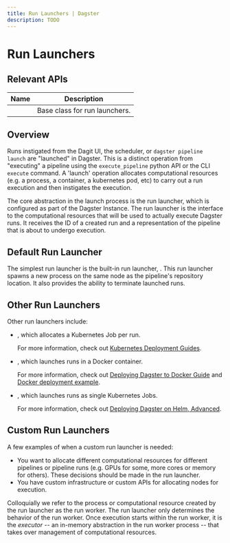 ```yaml
---
title: Run Launchers | Dagster
description: TODO
---
```


# Run Launchers

## Relevant APIs

| Name                                                             | Description                   |
| ---------------------------------------------------------------- | ----------------------------- |
| <PyObject module="dagster.core.launcher" object="RunLauncher" /> | Base class for run launchers. |

## Overview

Runs instigated from the Dagit UI, the scheduler, or `dagster pipeline launch` are "launched" in Dagster. This is a distinct operation from "executing" a pipeline using the `execute_pipeline` python API or the CLI `execute` command. A 'launch' operation allocates computational resources (e.g. a process, a container, a kubernetes pod, etc) to carry out a run execution and then instigates the execution.

The core abstraction in the launch process is the run launcher, which is configured as part of the Dagster Instance. The run launcher is the interface to the computational resources that will be used to actually execute Dagster runs. It receives the ID of a created run and a representation of the pipeline that is about to undergo execution.

## Default Run Launcher

The simplest run launcher is the built-in run launcher, <PyObject module="dagster.core.launcher" object="DefaultRunLauncher" />. This run launcher spawns a new process on the same node as the pipeline's repository location. It also provides the ability to terminate launched runs.

## Other Run Launchers

Other run launchers include:

- <PyObject module="dagster_k8s" object="K8sRunLauncher" />, which allocates a Kubernetes Job per run.

  For more information, check out [Kubernetes Deployment Guides](/deployment/guides/kubernetes/deploying-with-helm).

- <PyObject module="dagster_docker" object="DockerRunLauncher" />, which launches runs in a Docker container.

  For more information, check out [Deploying Dagster to Docker Guide](/deployment/guides/docker) and [Docker deployment example](/deployment/guides/docker#example).

- <PyObject module="dagster_celery_k8s" object="CeleryK8sRunLauncher" />, which launches runs as single Kubernetes Jobs.

  For more information, check out [Deploying Dagster on Helm, Advanced](/deployment/guides/kubernetes/deploying-with-helm-advanced).

## Custom Run Launchers

A few examples of when a custom run launcher is needed:

- You want to allocate different computational resources for different pipelines or pipeline runs (e.g. GPUs for some, more cores or memory for others). These decisions should be made in the run launcher.
- You have custom infrastructure or custom APIs for allocating nodes for execution.

Colloquially we refer to the process or computational resource created by the run launcher as the run worker. The run launcher only determines the behavior of the run worker. Once execution starts within the run worker, it is the _executor_ -- an in-memory abstraction in the run worker process -- that takes over management of computational resources.
